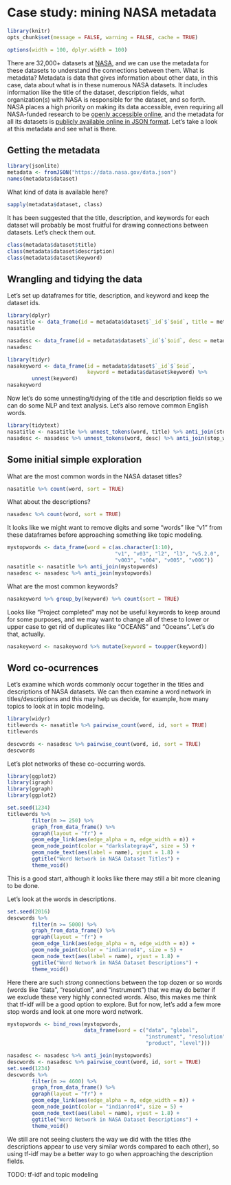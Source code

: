 # Case study: mining NASA metadata {#nasa}

```r
library(knitr)
opts_chunk$set(message = FALSE, warning = FALSE, cache = TRUE)

options(width = 100, dplyr.width = 100)
```

There are 32,000+ datasets at [NASA](https://www.nasa.gov/), and we can use the metadata for these datasets to understand the connections between them. What is metadata? Metadata is data that gives information about other data, in this case, data about what is in these numerous NASA datasets. It includes information like the title of the dataset, description fields, what organization(s) with NASA is responsible for the dataset, and so forth. NASA places a high priority on making its data accessible, even requiring all NASA-funded research to be [openly accessible online](https://www.nasa.gov/press-release/nasa-unveils-new-public-web-portal-for-research-results), and the metadata for all its datasets is [publicly available online in JSON format](https://data.nasa.gov/data.json). Let's take a look at this metadata and see what is there.

## Getting the metadata

```r
library(jsonlite)
metadata <- fromJSON("https://data.nasa.gov/data.json")
names(metadata$dataset)
```

What kind of data is available here?

```r
sapply(metadata$dataset, class)
```

It has been suggested that the title, description, and keywords for each dataset will probably be most fruitful for drawing connections between datasets. Let's check them out.

```r
class(metadata$dataset$title)
class(metadata$dataset$description)
class(metadata$dataset$keyword)
```

## Wrangling and tidying the data

Let's set up dataframes for title, description, and keyword and keep the dataset ids.

```r
library(dplyr)
nasatitle <- data_frame(id = metadata$dataset$`_id`$`$oid`, title = metadata$dataset$title)
nasatitle
```

```r
nasadesc <- data_frame(id = metadata$dataset$`_id`$`$oid`, desc = metadata$dataset$description)
nasadesc
```

```r
library(tidyr)
nasakeyword <- data_frame(id = metadata$dataset$`_id`$`$oid`, 
                          keyword = metadata$dataset$keyword) %>%
        unnest(keyword)
nasakeyword
```

Now let's do some unnesting/tidying of the title and description fields so we can do some NLP and text analysis. Let's also remove common English words.

```r
library(tidytext)
nasatitle <- nasatitle %>% unnest_tokens(word, title) %>% anti_join(stop_words)
nasadesc <- nasadesc %>% unnest_tokens(word, desc) %>% anti_join(stop_words)
```

## Some initial simple exploration

What are the most common words in the NASA dataset titles?

```r
nasatitle %>% count(word, sort = TRUE)
```

What about the descriptions?

```r
nasadesc %>% count(word, sort = TRUE)
```

It looks like we might want to remove digits and some "words" like "v1" from these dataframes before approaching something like topic modeling.

```r
mystopwords <- data_frame(word = c(as.character(1:10), 
                                   "v1", "v03", "l2", "l3", "v5.2.0", 
                                   "v003", "v004", "v005", "v006"))
nasatitle <- nasatitle %>% anti_join(mystopwords)
nasadesc <- nasadesc %>% anti_join(mystopwords)
```

What are the most common keywords?

```r
nasakeyword %>% group_by(keyword) %>% count(sort = TRUE)
```

Looks like "Project completed" may not be useful keywords to keep around for some purposes, and we may want to change all of these to lower or upper case to get rid of duplicates like "OCEANS" and "Oceans". Let's do that, actually.

```r
nasakeyword <- nasakeyword %>% mutate(keyword = toupper(keyword))
```

## Word co-ocurrences

Let's examine which words commonly occur together in the titles and descriptions of NASA datasets. We can then examine a word network in titles/descriptions and this may help us decide, for example, how many topics to look at in topic modeling.

```r
library(widyr)
titlewords <- nasatitle %>% pairwise_count(word, id, sort = TRUE)
titlewords
```

```r
descwords <- nasadesc %>% pairwise_count(word, id, sort = TRUE)
descwords
```

Let's plot networks of these co-occurring words.

```r
library(ggplot2)
library(igraph)
library(ggraph)
library(ggplot2)

set.seed(1234)
titlewords %>%
        filter(n >= 250) %>%
        graph_from_data_frame() %>%
        ggraph(layout = "fr") +
        geom_edge_link(aes(edge_alpha = n, edge_width = n)) +
        geom_node_point(color = "darkslategray4", size = 5) +
        geom_node_text(aes(label = name), vjust = 1.8) +
        ggtitle("Word Network in NASA Dataset Titles") +
        theme_void()
```

This is a good start, although it looks like there may still a bit more cleaning to be done.

Let's look at the words in descriptions.

```r
set.seed(2016)
descwords %>%
        filter(n >= 5000) %>%
        graph_from_data_frame() %>%
        ggraph(layout = "fr") +
        geom_edge_link(aes(edge_alpha = n, edge_width = n)) +
        geom_node_point(color = "indianred4", size = 5) +
        geom_node_text(aes(label = name), vjust = 1.8) +
        ggtitle("Word Network in NASA Dataset Descriptions") +
        theme_void()

```

Here there are such *strong* connections between the top dozen or so words (words like "data", "resolution", and "instrument") that we may do better if we exclude these very highly connected words. Also, this makes me think that tf-idf will be a good option to explore. But for now, let's add a few more stop words and look at one more word network.

```r
mystopwords <- bind_rows(mystopwords,
                         data_frame(word = c("data", "global", 
                                             "instrument", "resolution",
                                             "product", "level")))

nasadesc <- nasadesc %>% anti_join(mystopwords)
descwords <- nasadesc %>% pairwise_count(word, id, sort = TRUE)
set.seed(1234)
descwords %>%
        filter(n >= 4600) %>%
        graph_from_data_frame() %>%
        ggraph(layout = "fr") +
        geom_edge_link(aes(edge_alpha = n, edge_width = n)) +
        geom_node_point(color = "indianred4", size = 5) +
        geom_node_text(aes(label = name), vjust = 1.8) +
        ggtitle("Word Network in NASA Dataset Descriptions") +
        theme_void()

```

We still are not seeing clusters the way we did with the titles (the descriptions appear to use very similar words compared to each other), so using tf-idf may be a better way to go when approaching the description fields.

TODO: tf-idf and topic modeling
